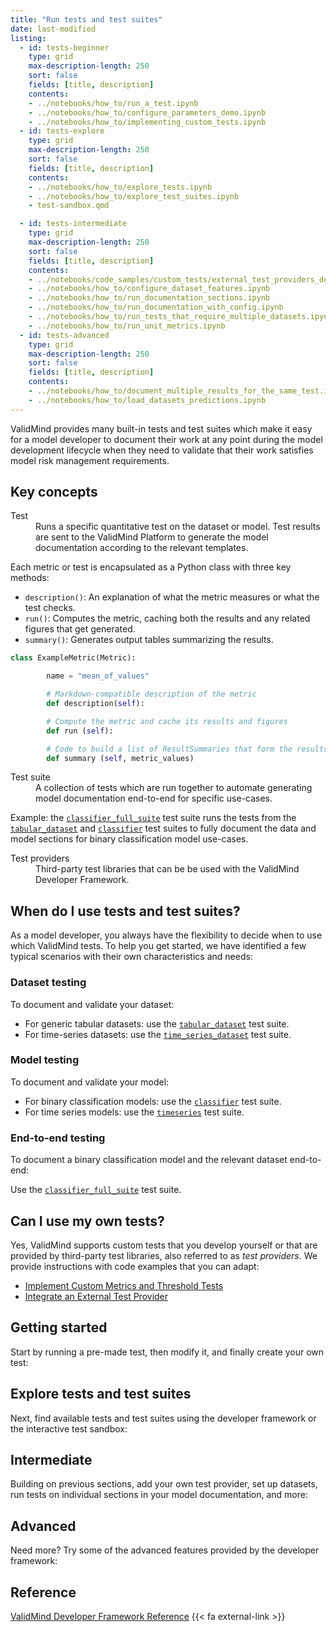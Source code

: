 ```yaml
---
title: "Run tests and test suites"
date: last-modified
listing:
  - id: tests-beginner
    type: grid
    max-description-length: 250
    sort: false
    fields: [title, description]
    contents: 
    - ../notebooks/how_to/run_a_test.ipynb
    - ../notebooks/how_to/configure_parameters_demo.ipynb
    - ../notebooks/how_to/implementing_custom_tests.ipynb
  - id: tests-explore
    type: grid
    max-description-length: 250
    sort: false
    fields: [title, description]
    contents:
    - ../notebooks/how_to/explore_tests.ipynb
    - ../notebooks/how_to/explore_test_suites.ipynb
    - test-sandbox.qmd

  - id: tests-intermediate
    type: grid
    max-description-length: 250
    sort: false
    fields: [title, description]
    contents: 
    - ../notebooks/code_samples/custom_tests/external_test_providers_demo.ipynb
    - ../notebooks/how_to/configure_dataset_features.ipynb
    - ../notebooks/how_to/run_documentation_sections.ipynb
    - ../notebooks/how_to/run_documentation_with_config.ipynb
    - ../notebooks/how_to/run_tests_that_require_multiple_datasets.ipynb
    - ../notebooks/how_to/run_unit_metrics.ipynb
  - id: tests-advanced
    type: grid
    max-description-length: 250
    sort: false
    fields: [title, description]
    contents: 
    - ../notebooks/how_to/document_multiple_results_for_the_same_test.ipynb
    - ../notebooks/how_to/load_datasets_predictions.ipynb
---
```


ValidMind provides many built-in tests and test suites which make it easy for a model developer to document their work at any point during the model development lifecycle when they need to validate that their work satisfies model risk management requirements. 

## Key concepts

Test
: Runs a specific quantitative test on the dataset or model. Test results are sent to the ValidMind Platform to generate the model documentation according to the relevant templates. 

Each metric or test is encapsulated as a Python class with three key methods:

- `description()`: An explanation of what the metric measures or what the test checks.
- `run()`: Computes the metric, caching both the results and any related figures that get generated.
- `summary()`: Generates output tables summarizing the results.

```python
class ExampleMetric(Metric):

        name = "mean_of_values"

        # Markdown-compatible description of the metric
        def description(self):

        # Compute the metric and cache its results and figures
        def run (self):

        # Code to build a list of ResultSummaries that form the results tables
        def summary (self, metric_values)
```

Test suite
: A collection of tests which are run together to automate generating model documentation end-to-end for specific use-cases. 

   Example: the [`classifier_full_suite`](../validmind/validmind/test_suites/classifier.html#ClassifierFullSuite) test suite runs the tests from the [`tabular_dataset`](../validmind/validmind/test_suites/tabular_datasets.html) and [`classifier`](../validmind/validmind/test_suites/classifier.html) test suites to fully document the data and model sections for binary classification model use-cases. 

Test providers
: Third-party test libraries that can be be used with the ValidMind Developer Framework.

## When do I use tests and test suites?

As a model developer, you always have the flexibility to decide when to use which ValidMind tests. To help you get started, we have identified a few typical scenarios with their own characteristics and needs:

::: {.grid}
::: {.g-col-4}
### Dataset testing

To document and validate your dataset:

- For generic tabular datasets: use the [`tabular_dataset`](../validmind/validmind/test_suites/tabular_datasets.html) test suite.
- For time-series datasets: use the [`time_series_dataset`](../validmind/validmind/test_suites/time_series.html#TimeSeriesDataset) test suite.
:::

::: {.g-col-4}
### Model testing

To document and validate your model:

- For binary classification models: use the [`classifier`](../validmind/validmind/test_suites/classifier.html) test suite.
- For time series models: use the [`timeseries`](../validmind/validmind/test_suites/time_series.html) test suite.
:::

::: {.g-col-4}
### End-to-end testing

To document a binary classification model and the relevant dataset end-to-end: 

Use the [`classifier_full_suite`](../validmind/validmind/test_suites/classifier.html#ClassifierFullSuite) test suite.
:::

:::

## Can I use my own tests?

Yes, ValidMind supports custom tests that you develop yourself or that are provided by third-party test libraries, also referred to as _test providers_. We provide instructions with code examples that you can adapt:

- [Implement Custom Metrics and Threshold Tests](../notebooks/how_to/implementing_custom_tests.ipynb)
- [Integrate an External Test Provider](../notebooks/code_samples/custom_tests/external_test_providers_demo.ipynb)

## Getting started

Start by running a pre-made test, then modify it, and finally create your own test:

:::{#tests-beginner}
:::

## Explore tests and test suites

Next, find available tests and test suites using the developer framework or the interactive test sandbox:

:::{#tests-explore}
:::

## Intermediate

Building on previous sections, add your own test provider, set up datasets, run tests on individual sections in your model documentation, and more:

:::{#tests-intermediate}
:::

## Advanced

Need more? Try some of the advanced features provided by the developer framework: 

:::{#tests-advanced}
:::

## Reference

<a href="../validmind/validmind.html" target="_blank">ValidMind Developer Framework Reference</a> {{< fa external-link >}}
